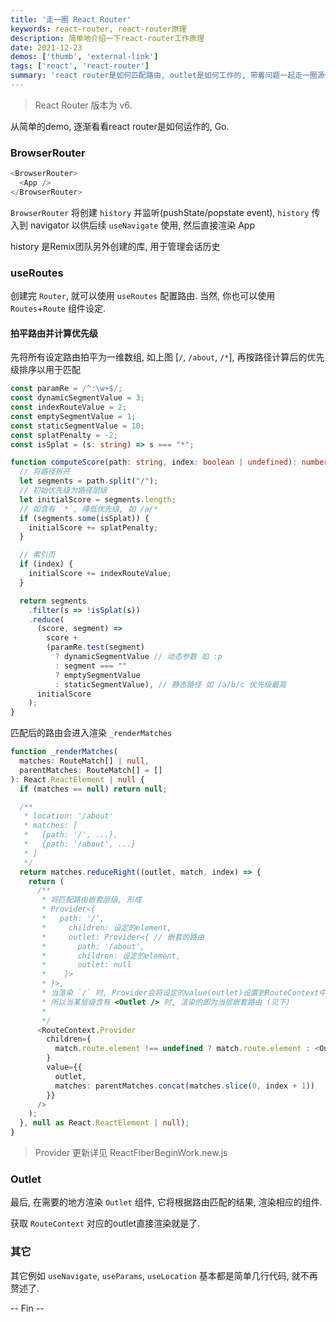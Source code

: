 ```yaml
---
title: '走一圈 React Router'
keywords: react-router, react-router原理
description: 简单地介绍一下react-router工作原理
date: 2021-12-23
demos: ['thumb', 'external-link']
tags: ['react', 'react-router']
summary: 'react router是如何匹配路由, outlet是如何工作的, 带着问题一起走一圈源代码.'
---
```



<Thumb
  src="https://wx3.sinaimg.cn/large/6708d6c2gy1gxnlhflge3j216a0ksqb5.jpg"
  alt="react-router"
/>

> React Router 版本为 v6.

从简单的demo, 逐渐看看react router是如何运作的, Go.

### BrowserRouter

```ts
<BrowserRouter>
  <App />
</BrowserRouter>
```

`BrowserRouter` 将创建 `history` 并监听(pushState/popstate event), `history` 传入到 navigator 以供后续 `useNavigate` 使用, 然后直接渲染 App

<Thumb src="http://tva1.sinaimg.cn/large/6708d6c2gy1gxnnfezx80j21220vck1d.jpg" alt="BrowserRouter" />

<div className="note">
  <ExternalLink href="https://github.com/remix-run/history">history</ExternalLink> 是Remix团队另外创建的库, 用于管理会话历史
</div>

### useRoutes

创建完 `Router`, 就可以使用 `useRoutes` 配置路由. 当然, 你也可以使用 `Routes`+`Route` 组件设定.

<Thumb src="http://tva1.sinaimg.cn/large/6708d6c2gy1gxnnns7ihqj20kc0t8wim.jpg" alt="useRoutes" />

#### 拍平路由并计算优先级

先将所有设定路由拍平为一维数组, 如上图 [`/`, `/about`, `/*`], 再按路径计算后的优先级排序以用于匹配
```ts
const paramRe = /^:\w+$/;
const dynamicSegmentValue = 3;
const indexRouteValue = 2;
const emptySegmentValue = 1;
const staticSegmentValue = 10;
const splatPenalty = -2;
const isSplat = (s: string) => s === "*";

function computeScore(path: string, index: boolean | undefined): number {
  // 将路径拆开
  let segments = path.split("/");
  // 初始优先级为路径层级
  let initialScore = segments.length;
  // 如含有 `*`, 降低优先级, 如 /a/*
  if (segments.some(isSplat)) {
    initialScore += splatPenalty;
  }

  // 索引页
  if (index) {
    initialScore += indexRouteValue;
  }

  return segments
    .filter(s => !isSplat(s))
    .reduce(
      (score, segment) =>
        score +
        (paramRe.test(segment)
          ? dynamicSegmentValue // 动态参数 如 :p
          : segment === ""
          ? emptySegmentValue 
          : staticSegmentValue), // 静态路径 如 /a/b/c 优先级最高
      initialScore
    );
}
```

匹配后的路由会进入渲染 `_renderMatches`
```ts
function _renderMatches(
  matches: RouteMatch[] | null,
  parentMatches: RouteMatch[] = []
): React.ReactElement | null {
  if (matches == null) return null;

  /**
   * location: '/about'
   * matches: [
   *   {path: '/', ...},
   *   {path: '/about', ...}
   * ]
   */
  return matches.reduceRight((outlet, match, index) => {
    return (
      /**
       * 将匹配路由嵌套层级, 形成
       * Provider<{
       *   path: '/',
       *     children: 设定的element,
       *     outlet: Provider<{ // 嵌套的路由
       *       path: '/about',
       *       children: 设定的element,
       *       outlet: null
       *    }>
       * }>,
       * 当渲染 `/` 时, Provider会将设定的value(outlet)设置到RouteContext中
       * 所以当某层级含有 <Outlet /> 时, 渲染的即为当层嵌套路由 (见下)
       * 
       */
      <RouteContext.Provider
        children={
          match.route.element !== undefined ? match.route.element : <Outlet />
        }
        value={{
          outlet,
          matches: parentMatches.concat(matches.slice(0, index + 1))
        }}
      />
    );
  }, null as React.ReactElement | null);
}
```

> Provider 更新详见 <ExternalLink href="https://github.com/facebook/react/blob/v17.0.2/packages/react-reconciler/src/ReactFiberBeginWork.new.js#L2848">ReactFiberBeginWork.new.js</ExternalLink>

### Outlet

最后, 在需要的地方渲染 `Outlet` 组件, 它将根据路由匹配的结果, 渲染相应的组件.

<Thumb src="http://tva1.sinaimg.cn/large/6708d6c2gy1gxnns3mzpkj217o0hmwla.jpg" alt="Outlet" />

获取 `RouteContext` 对应的outlet直接渲染就是了.


### 其它

其它例如 `useNavigate`, `useParams`, `useLocation` 基本都是简单几行代码, 就不再赘述了.

-- Fin --
